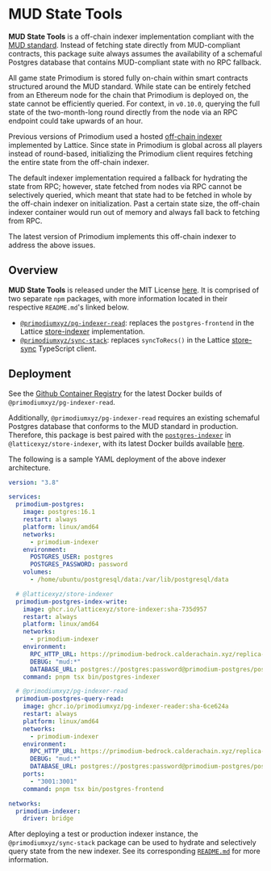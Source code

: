 # MUD State Tools

**MUD State Tools** is a off-chain indexer implementation compliant with the [MUD standard](https://mud.dev/). Instead of fetching state directly from MUD-compliant contracts, this package suite always assumes the availability of a schemaful Postgres database that contains MUD-compliant state with no RPC fallback.

All game state Primodium is stored fully on-chain within smart contracts structured around the MUD standard. While state can be entirely fetched from an Ethereum node for the chain that Primodium is deployed on, the state cannot be efficiently queried. For context, in `v0.10.0`, querying the full state of the two-month-long round directly from the node via an RPC endpoint could take upwards of an hour.

Previous versions of Primodium used a hosted [off-chain indexer](https://mud.dev/services/indexer) implemented by Lattice. Since state in Primodium is global across all players instead of round-based, initializing the Primodium client requires fetching the entire state from the off-chain indexer.

The default indexer implementation required a fallback for hydrating the state from RPC; however, state fetched from nodes via RPC cannot be selectively queried, which meant that state had to be fetched in whole by the off-chain indexer on initialization. Past a certain state size, the off-chain indexer container would run out of memory and always fall back to fetching from RPC.

The latest version of Primodium implements this off-chain indexer to address the above issues.

## Overview

**MUD State Tools** is released under the MIT License [here](https://github.com/primodiumxyz/mud-state-tools). It is comprised of two separate `npm` packages, with more information located in their respective `README.md`'s linked below.

- [`@primodiumxyz/pg-indexer-read`](https://github.com/primodiumxyz/mud-state-tools/blob/main/packages/pg-indexer-reader/README.md): replaces the `postgres-frontend` in the Lattice [store-indexer](https://github.com/latticexyz/mud/tree/main/packages/store-indexer) implementation.
- [`@primodiumxyz/sync-stack`](https://github.com/primodiumxyz/mud-state-tools/blob/main/packages/sync-stack/README.md): replaces `syncToRecs()` in the Lattice [store-sync](https://github.com/latticexyz/mud/tree/main/packages/store-sync) TypeScript client.

## Deployment

See the [Github Container Registry](https://github.com/primodiumxyz/mud-state-tools/pkgs/container/pg-indexer-reader) for the latest Docker builds of `@primodiumxyz/pg-indexer-read`.

Additionally, `@primodiumxyz/pg-indexer-read` requires an existing schemaful Postgres database that conforms to the MUD standard in production. Therefore, this package is best paired with the [`postgres-indexer`](https://mud.dev/services/indexer#schemaful-indexing-with-postgresql-via-npx) in `@latticexyz/store-indexer`, with its latest Docker builds available [here](https://github.com/latticexyz/mud/pkgs/container/store-indexer).

The following is a sample YAML deployment of the above indexer architecture.

```yaml copy showLineNumbers
version: "3.8"

services:
  primodium-postgres:
    image: postgres:16.1
    restart: always
    platform: linux/amd64
    networks:
      - primodium-indexer
    environment:
      POSTGRES_USER: postgres
      POSTGRES_PASSWORD: password
    volumes:
      - /home/ubuntu/postgresql/data:/var/lib/postgresql/data

  # @latticexyz/store-indexer
  primodium-postgres-index-write:
    image: ghcr.io/latticexyz/store-indexer:sha-735d957
    restart: always
    platform: linux/amd64
    networks:
      - primodium-indexer
    environment:
      RPC_HTTP_URL: https://primodium-bedrock.calderachain.xyz/replica-http
      DEBUG: "mud:*"
      DATABASE_URL: postgres://postgres:password@primodium-postgres/postgres
    command: pnpm tsx bin/postgres-indexer

  # @primodiumxyz/pg-indexer-read
  primodium-postgres-query-read:
    image: ghcr.io/primodiumxyz/pg-indexer-reader:sha-6ce624a
    restart: always
    platform: linux/amd64
    networks:
      - primodium-indexer
    environment:
      RPC_HTTP_URL: https://primodium-bedrock.calderachain.xyz/replica-http
      DEBUG: "mud:*"
      DATABASE_URL: postgres://postgres:password@primodium-postgres/postgres
    ports:
      - "3001:3001"
    command: pnpm tsx bin/postgres-frontend

networks:
  primodium-indexer:
    driver: bridge
```

After deploying a test or production indexer instance, the `@primodiumxyz/sync-stack` package can be used to hydrate and selectively query state from the new indexer. See its corresponding [`README.md`](https://github.com/primodiumxyz/mud-state-tools/blob/main/packages/sync-stack/README.md) for more information.
